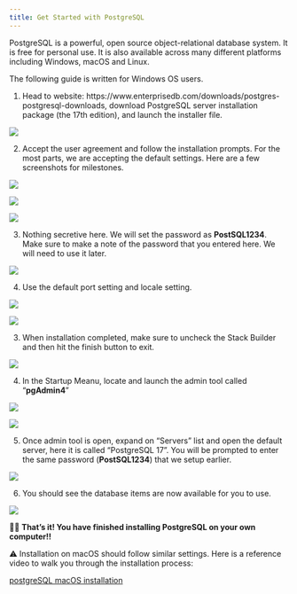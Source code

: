 ```yaml
---
title: Get Started with PostgreSQL
---
```


PostgreSQL is a powerful, open source object-relational database system. It is free for personal use. It is also available across many different platforms including Windows, macOS and Linux. 

The following guide is written for Windows OS users.

1. Head to website: https://www.enterprisedb.com/downloads/postgres-postgresql-downloads, download PostgreSQL server installation package (the 17th edition), and launch the installer file.

![](/images/PostgreSQL/1-postgresinstall.png)

2. Accept the user agreement and follow the installation prompts. For the most parts, we are accepting the default settings. Here are a few screenshots for milestones. 

![](/images/PostgreSQL/2-defaultsetting.png)

![](/images/PostgreSQL/3-components.png)

![](/images/PostgreSQL/4-datadirectory.png)

3. Nothing secretive here. We will set the password as **PostSQL1234**. Make sure to make a note of the password that you entered here. We will need to use it later.

![](/images/PostgreSQL/5-password.png)

4. Use the default port setting and locale setting. 

![](/images/PostgreSQL/6-defaultport.png)

![](/images/PostgreSQL/7-defaultlocale.png)

3. When installation completed, make sure to uncheck the Stack Builder and then hit the finish button to exit.

![](/images/PostgreSQL/8-launchstackbuilder.png)

4. In the Startup Meanu, locate and launch the admin tool called "**pgAdmin4**"

![](/images/PostgreSQL/9-locatepgAdmin4.png)

![](/images/PostgreSQL/10-launchpgAdmin4.png)

5. Once admin tool is open, expand on "Servers" list and open the default server, here it is called "PostgreSQL 17". You will be prompted to enter the same password (**PostSQL1234**) that we setup earlier.

![](/images/PostgreSQL/11-enterpassword.png)

6. You should see the database items are now available for you to use.

![](/images/PostgreSQL/12-finishsetup.png)

🎉🎉 **That's it! You have finished installing PostgreSQL on your own computer!!**

⚠️ Installation on macOS should follow similar settings. Here is a reference video to walk you through the installation process: 

[postgreSQL macOS installation](https://www.youtube.com/watch?v=PShGF_udSpk)